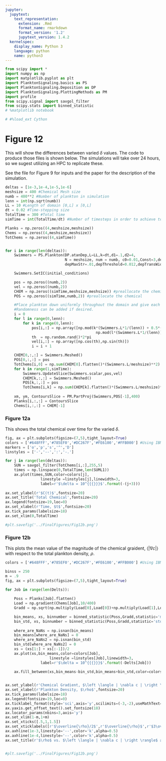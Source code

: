 ```yaml
---
jupyter:
  jupytext:
    text_representation:
      extension: .Rmd
      format_name: rmarkdown
      format_version: '1.2'
      jupytext_version: 1.4.2
  kernelspec:
    display_name: Python 3
    language: python
    name: python3
---
```


```python
from scipy import *
import numpy as np
import matplotlib.pyplot as plt
import PlanktonSignaling.basics as PS
import PlanktonSignaling.Deposition as DP
import PlanktonSignaling.PlottingMethods as PM
import profile
from scipy.signal import savgol_filter
from scipy.stats import binned_statistic
# %matplotlib notebook

# #%load_ext Cython
```

# Figure 12

This will show the differences between varied $\delta$ values. The code to produce those files is shown below. The simulations will take over 24 hours, so we sugest utilizing an HPC to replicate these.

See the file for Figure 9 for inputs and the paper for the description of the simulation. 

```python
deltas = [1e-3,1e-4,1e-5,1e-6]
meshsize = 400 #Chemical Mesh size
numb = 400**2 #Number of plankton in simulation
lenn = int(np.sqrt(numb))
LL = 10 #Length of domain [0,L] x [0,L]
dt = 0.02 #Time-stepping size
TotalTime = 300 #Total time 
simTime = int(TotalTime/dt) #Number of timesteps in order to achieve total Time 

Planks = np.zeros((4,meshsize,meshsize))
Chems = np.zeros((4,meshsize,meshsize))
TotChems = np.zeros((4,simTime))


for i in range(len(deltas)):
    Swimmers = PS.Plankton(DP.atanDep,L=LL,k=dt,d1=.1,d2=4,
                           N = meshsize, num = numb, c0=0.01,Const=3,delta=deltas[i],
                           depMaxStr=.01,depThreshold=0.012,depTransWidth=0.0007)

    Swimmers.SetIC(initial_conditions)

    pos = np.zeros((numb,2))
    vel = np.zeros((numb,2))
    CHEM = np.zeros((simTime,meshsize,meshsize)) #preallocate the chemical 
    POS = np.zeros((simTime,numb,2)) #preallocate the chemical 

    #Place plankton down uniformly throughout the domain and give each a direction to travel initially
    #Randomness can be added if desired.
    i = 0
    for l in range(0,lenn):
        for k in range(0,lenn):
            pos[i,:] = np.array([np.mod(k*(Swimmers.L*1/(lenn)) + 0.5*(Swimmers.L*1/(lenn)),Swimmers.L),
                                         np.mod(l*(Swimmers.L*1/(lenn)) + 0.5*(Swimmers.L*1/(lenn)),Swimmers.L)])
            th  = np.random.rand()*2*pi
            vel[i,:] = np.array([np.cos(th),np.sin(th)])
            i = i + 1

    CHEM[0,:,:] = Swimmers.Meshed() 
    POS[0,:,:] = pos
    TotChems[i,0] = np.sum(CHEM[0].flatten()*(Swimmers.L/meshsize)**2)
    for k in range(1,simTime):
        Swimmers.UpdateSlice(Swimmers.scalar,pos,vel)
        CHEM[k,:,:] = Swimmers.Meshed()
        POS[k,:,:] = pos
        TotChems[i,k] = np.sum(CHEM[k].flatten()*(Swimmers.L/meshsize)**2)
    
    xm, ym, ContoursSlice = PM.PartProj(Swimmers,POS[-1],400)
    Planks[i,:,:] = ContoursSlice
    Chems[i,:,:] = CHEM[-1]
```

### Figure 12a

This shows the total chemical over time for the varied $\delta$.

```python
fig, ax = plt.subplots(figsize=(7,5),tight_layout=True)
colors = ['#648FFF','#785EF0','#DC267F','#FE6100','#FFB000'] #Using IBM Colorblind Scheme 
markers = ['o','p','s','^','D']
linstyles = ['-','--',':','-.']

for j in range(len(deltas)):
    SUN = savgol_filter(TotChems[i,:],255,5)
    times = np.linspace(0,TotalTime,len(SUML1))
    ax.plot(times,SUN,color=colors[j],
                linestyle =linstyles[j],linewidth=3,
                label=r'$\delta = 10^{{{}}}$'.format(-(j+3)))
    
ax.set_ylabel(r'$C(t)$',fontsize=20)
ax.set_title('Total Chemical',fontsize=20)
ax.legend(fontsize=19,loc=0)
ax.set_xlabel(r'Time, $t$',fontsize=20)
ax.tick_params(labelsize=18)
ax.set_xlim(0,TotalTime)

#plt.savefig('../FinalFigures/Fig12b.png')
```

### Figure 12b

This plots the mean value of the magnitude of the chemical graident, $\left \langle |\nabla c | \right \rangle$ with respect to the total plankton density, $\rho$.  

```python
colors = ['#648FFF','#785EF0','#DC267F','#FE6100','#FFB000'] #Using IBM Colorblind Scheme 

binss = 250
m = .9
fig, ax = plt.subplots(figsize=(7,5),tight_layout=True)

for Job in range(len(Delts)):
    
    Poss = Planks[Job].flatten()
    Load = np.gradient(Chems[Job],10/400)
    Gradd = np.sqrt(np.multiply(Load[0],Load[0])+np.multiply(Load[1],Load[1])).flatten()

    bin_means, xs, binnumber = binned_statistic(Poss,Gradd,statistic='mean',range=(1-m,1+m),bins=binss)
    bin_std, xs, binnumber = binned_statistic(Poss,Gradd,statistic='std',range=(1-m,1+m),bins=binss)
                                          
    where_are_NaNs = np.isnan(bin_means)
    bin_means[where_are_NaNs] = 0
    where_are_NaNs2 = np.isnan(bin_std)
    bin_std[where_are_NaNs2] = 0
    xs = (xs[1:] + xs[:-1])/2
    ax.plot(xs,bin_means,color=colors[Job],
                    linestyle =linstyles[Job],linewidth=3,
                label=r'$\delta = 10^{{{}}}$'.format(-Delts[Job]))

    ax.fill_between(xs,bin_means-bin_std,bin_means+bin_std,color=colors[Job],alpha=.15)

    
ax.set_ylabel(r'Chemical Gradient, $\left \langle | \nabla c | \right \rangle$',fontsize=16)
ax.set_xlabel(r'Plankton Density, $\rho$',fontsize=20)
ax.tick_params(labelsize=18)
ax.legend(fontsize=19,loc=0)
ax.ticklabel_format(style='sci',axis='y',scilimits=(-3,-2),useMathText=True)
ax.yaxis.get_offset_text().set_fontsize(18)
ax.locator_params(nbins=3,axis='y')
ax.set_xlim(1-m,1+m)
ax.set_xticks([.5,1,1.5])
ax.set_xticklabels([r'$\overline{\rho}/2$',r'$\overline{\rho}$',r'$3\overline{\rho}/2$'])
ax.axhline(1e-3,linestyle='--',color='k',alpha=0.5)
ax.axhline(1e-4,linestyle='--',color='k',alpha=0.5)
ax.set_title(r'$\rho$ vs. $\left \langle | \nabla c | \right \rangle$ at $t = {0}$'.format(T),fontsize=20)


#plt.savefig('../FinalFigures/Fig12b.png')
```

